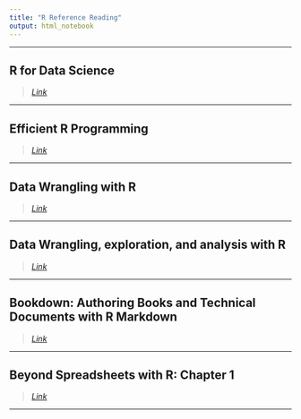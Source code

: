 ```yaml
---
title: "R Reference Reading"
output: html_notebook
---
```


___


## **R for Data Science**
> [_Link_](http://r4ds.had.co.nz/index.html)
>

___

## **Efficient R Programming**
> [_Link_](https://csgillespie.github.io/efficientR/index.html)
>

___

## **Data Wrangling with R**
> [_Link_](http://uc-r.github.io/data_wrangling)
>

___

## **Data Wrangling, exploration, and analysis with R**
> [_Link_](http://stat545.com/)
>

___

## **Bookdown: Authoring Books and Technical Documents with R Markdown**
> [_Link_](https://bookdown.org/yihui/bookdown/)
>

___

## **Beyond Spreadsheets with R: Chapter 1**
> [_Link_](https://manning-content.s3.amazonaws.com/download/7/28150d9-43f3-457d-9fb0-6653f22aaaeb/Carroll_BSwR_MEAP_V04_ch1.pdf)
>

___